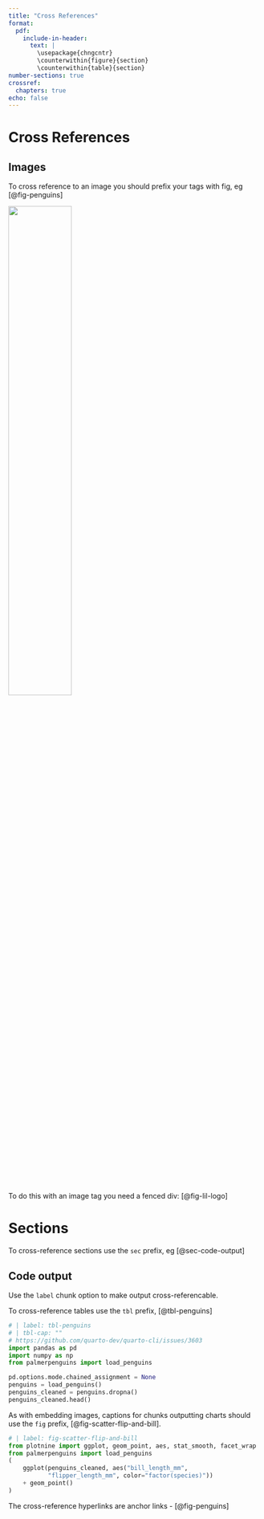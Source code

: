 ```yaml
---
title: "Cross References"
format:
  pdf:
    include-in-header:
      text: |
        \usepackage{chngcntr}
        \counterwithin{figure}{section}
        \counterwithin{table}{section}
number-sections: true
crossref:
  chapters: true
echo: false
---
```


# Cross References

## Images

To cross reference to an image you should prefix your tags with fig, eg  [@fig-penguins]

![](palmer-penguins_by-allison-horst.png){#fig-penguins width=50%}

To do this with an image tag you need a fenced div: [@fig-lil-logo]

::: {#fig-lil-logo}
\includegraphics[width=0.3\textwidth]{lil-logo.jpg}
:::

# Sections 

To cross-reference sections use the `sec` prefix, eg [@sec-code-output]

## Code output {#sec-code-output}

Use the `label` chunk option to make output cross-referencable.

To cross-reference tables use the `tbl` prefix, [@tbl-penguins]


```python
# | label: tbl-penguins
# | tbl-cap: ""
# https://github.com/quarto-dev/quarto-cli/issues/3603
import pandas as pd
import numpy as np
from palmerpenguins import load_penguins

pd.options.mode.chained_assignment = None
penguins = load_penguins()
penguins_cleaned = penguins.dropna()
penguins_cleaned.head()
```

As with embedding images, captions for chunks outputting charts should use the `fig` prefix, [@fig-scatter-flip-and-bill].

```python
# | label: fig-scatter-flip-and-bill
from plotnine import ggplot, geom_point, aes, stat_smooth, facet_wrap
from palmerpenguins import load_penguins
(
    ggplot(penguins_cleaned, aes("bill_length_mm",
           "flipper_length_mm", color="factor(species)"))
    + geom_point()
)
```

The cross-reference hyperlinks are anchor links - [@fig-penguins]